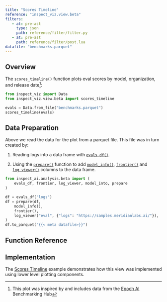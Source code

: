 ```yaml
---
title: "Scores Timeline"
reference: "inspect_viz.view.beta"
filters: 
   - at: pre-ast
     type: json
     path: reference/filter/filter.py
   - at: pre-ast
     path: reference/filter/post.lua
datafile: "benchmarks.parquet"
---
```


## Overview

The `scores_timeline()` function plots eval scores by model, organization, and release date^[This plot was inspired by and includes data from the [Epoch AI](https://epoch.ai/data/ai-benchmarking-dashboard) Benchmarking Hub]:

```python
from inspect_viz import Data
from inspect_viz.view.beta import scores_timeline

evals = Data.from_file("benchmarks.parquet")
scores_timeline(evals)
```


## Data Preparation

Above we read the data for the plot from a parquet file. This file was in turn created by:

1. Reading logs into a data frame with [`evals_df()`](https://inspect.aisi.org.uk/reference/inspect_ai.analysis.html#evals_df).

2. Using the [`prepare()`](https://inspect.aisi.org.uk/reference/inspect_ai.analysis.html#prepare) function to add [`model_info()`](https://inspect.aisi.org.uk/reference/inspect_ai.analysis.html#model_info), [`frontier()`](https://inspect.aisi.org.uk/reference/inspect_ai.analysis.html#frontier) and [`log_viewer()`](https://inspect.aisi.org.uk/reference/inspect_ai.analysis.html#model_info) columns to the data frame.

```python
from inspect_ai.analysis.beta import (
    evals_df, frontier, log_viewer, model_into, prepare
)

df = evals_df("logs")
df = prepare(df, 
    model_info(),
    frontier(),
    log_viewer("eval", {"logs": "https://samples.meridianlabs.ai/"}),
)
df.to_parquet("{{< meta datafile>}}")
```



## Function Reference {reference="scores_timeline"}

## Implementation

The [Scores Timeline](examples/inspect/scores-timeline/index.qmd) example demonstrates how this view was implemented using lower level plotting components.

